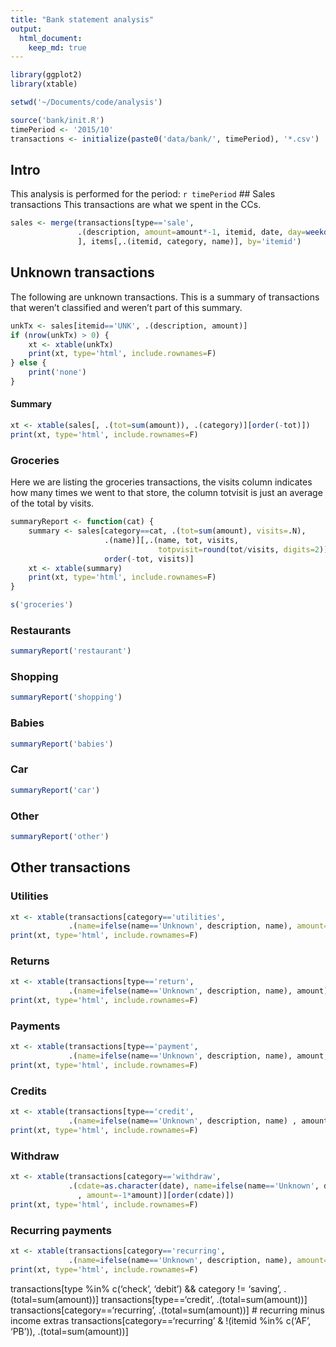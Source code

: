 ```yaml
---
title: "Bank statement analysis"
output: 
  html_document:
    keep_md: true
---
```


```r
library(ggplot2)
library(xtable)

setwd('~/Documents/code/analysis')

source('bank/init.R')
timePeriod <- '2015/10'
transactions <- initialize(paste0('data/bank/', timePeriod), '*.csv')

```

## Intro

This analysis is performed for the period: `r timePeriod` 
## Sales transactions
This transactions are what we spent in the CCs.

```r
sales <- merge(transactions[type=='sale',
               .(description, amount=amount*-1, itemid, date, day=weekdays(date))
               ], items[,.(itemid, category, name)], by='itemid')
```

## Unknown transactions
The following are unknown transactions. This is a summary of transactions that
weren't classified and weren't part of this summary.

```r
unkTx <- sales[itemid=='UNK', .(description, amount)]
if (nrow(unkTx) > 0) {
    xt <- xtable(unkTx)
    print(xt, type='html', include.rownames=F)
} else {
    print('none')
}
```

#### Summary

```r
xt <- xtable(sales[, .(tot=sum(amount)), .(category)][order(-tot)])
print(xt, type='html', include.rownames=F)
```

### Groceries
Here we are listing the groceries transactions, the visits column indicates how
many times we went to that store, the column totvisit is just an average of the
total by visits.

```r
summaryReport <- function(cat) {
    summary <- sales[category==cat, .(tot=sum(amount), visits=.N),
                     .(name)][,.(name, tot, visits,
                                 totpvisit=round(tot/visits, digits=2))][
                     order(-tot, visits)]
    xt <- xtable(summary)
    print(xt, type='html', include.rownames=F)
}

s('groceries')
```

### Restaurants

```r
summaryReport('restaurant')
```

### Shopping

```r
summaryReport('shopping')
```

### Babies

```r
summaryReport('babies')
```

### Car

```r
summaryReport('car')
```

### Other

```r
summaryReport('other')
```

## Other transactions

### Utilities

```r
xt <- xtable(transactions[category=='utilities',
             .(name=ifelse(name=='Unknown', description, name), amount=-1*amount)])
print(xt, type='html', include.rownames=F)
```

### Returns
```r
xt <- xtable(transactions[type=='return',
             .(name=ifelse(name=='Unknown', description, name), amount)])
print(xt, type='html', include.rownames=F)
```

### Payments
```r
xt <- xtable(transactions[type=='payment',
             .(name=ifelse(name=='Unknown', description, name), amount, account)])
print(xt, type='html', include.rownames=F)
```

### Credits
```r
xt <- xtable(transactions[type=='credit',
             .(name=ifelse(name=='Unknown', description, name) , amount)])
print(xt, type='html', include.rownames=F)
```

### Withdraw
```r
xt <- xtable(transactions[category=='withdraw',
             .(cdate=as.character(date), name=ifelse(name=='Unknown', description, name)
               , amount=-1*amount)][order(cdate)])
print(xt, type='html', include.rownames=F)
```


### Recurring payments
```r
xt <- xtable(transactions[category=='recurring',
             .(name=ifelse(name=='Unknown', description, name), amount=-1*amount)])
print(xt, type='html', include.rownames=F)
```

transactions[type %in% c('check', 'debit') && category != 'saving',
            .(total=sum(amount))]
transactions[type=='credit', .(total=sum(amount))]
transactions[category=='recurring', .(total=sum(amount))]
# recurring minus income extras
transactions[category=='recurring' & !(itemid %in% c('AF', 'PB')), .(total=sum(amount))]
